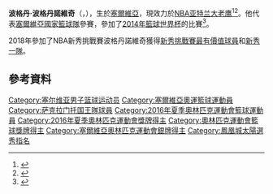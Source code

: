 {{noteTA|G1=NBA}}
{{Infobox basketball biography
| name            = Bogdan Bogdanović
| image           = Bogdan (51636059777) (cropped).jpg
| caption         = Bogdanović in 2021
| position        = [[得分後衛|得分後衛]] / [[小前鋒|小前鋒]]
| height_ft       = 6
| height_in       = 6
| weight_lbs      = 220
| league          = [[NBA|NBA]]
| team            = 亚特兰大老鹰
| number          = 13
| birth_date      = {{Birth date and age|1992|8|18|mf=y}}
| birth_place     = [[貝爾格勒|貝爾格勒]], [[塞爾維亞共和國_(1992年-2006年)|塞爾維亞]], [[南斯拉夫社會主義聯邦共和國|南斯拉夫]]
| nationality     = {{SER}}
| draft_year      = 2014
| draft_round     = 1
| draft_pick      = 27
| draft_team      = [[鳳凰城太陽|鳳凰城太陽]]
| career_start    = 2010
| career_end      = 
| years1          = 2010–2014
| team1           = KK Partizan
| years2          = 2014–2017
| team2           = Fenerbahçe
| years3          = {{nbay|2017|start}}– {{nbay|2019|end}} 
| team3           = [[沙加緬度國王|沙加緬度國王]]
| years4          ={{nbay|2020|start}}–至今
| team4           = [[亚特兰大老鹰|亚特兰大老鹰]]
}}

'''波格丹·波格丹諾維奇'''（{{lang-sr|'''Богдан Богдановић'''}}，{{bd|1992年|8月18日}}），生於[[塞爾維亞|塞爾維亞]]，現效力於[[NBA|NBA]][[亚特兰大老鹰|亚特兰大老鹰]]<ref>{{cite news|title=Fenerbahce lands Rising Star Bogdanovic|url=http://www.euroleague.net/news/i/138318/180|accessdate=11 July 2014|work=Euroleague.net|archive-date=2014-12-28|archive-url=https://web.archive.org/web/20141228213851/http://www.euroleague.net/news/i/138318/180|dead-url=no}}</ref><ref>{{cite news|title=Bogdan Bogdanovic Fenerbahçe Ülker’de|url=http://www.fenerbahce.org/fbulker/detay.asp?ContentID=40746|language=tr|accessdate=11 July 2014|work=fenerbahce.org|archive-date=2014-12-28|archive-url=https://web.archive.org/web/20141228223735/http://www.fenerbahce.org/fbulker/detay.asp?ContentID=40746|dead-url=no}}</ref>。他代表[[塞爾維亞國家籃球隊|塞爾維亞國家籃球隊]]參賽，參加了[[2014年世界盃籃球賽|2014年籃球世界杯]]的比賽<ref>{{cite web|title=Bogdan BOGDANOVIC|url=http://www.fiba.com/basketballworldcup/2014/Bogdan-BOGDANOVIC|website=FIBA.com|accessdate=23 September 2014|archive-date=2015-06-02|archive-url=https://web.archive.org/web/20150602064614/http://www.fiba.com/basketballworldcup/2014/Bogdan-BOGDANOVIC|dead-url=no}}</ref>。

2018年參加了NBA新秀挑戰賽波格丹諾維奇獲得[[NBA新秀挑戰賽|新秀挑戰賽最有價值球員]]和[[NBA最佳新秀阵容|新秀一隊]]。

== 參考資料 ==
{{Reflist}}

{{亚特兰大老鹰现时球员名单}}
{{2014 NBA Draft}}
{{2014年男篮世界杯塞尔维亚队阵容}}
{{2016年夏季奧運會塞爾維亞男子籃球陣容}}
{{欧洲篮球联赛明日之星}}

{{DEFAULTSORT:Bogdanović}}
[[Category:塞尔维亚男子篮球运动员|Category:塞尔维亚男子篮球运动员]]
[[Category:塞爾維亞奧運籃球運動員|Category:塞爾維亞奧運籃球運動員]]
[[Category:萨克拉门托国王隊球員|Category:萨克拉门托国王隊球員]]
[[Category:2016年夏季奧林匹克運動會籃球運動員|Category:2016年夏季奧林匹克運動會籃球運動員]]
[[Category:2016年夏季奧林匹克運動會獎牌得主|Category:2016年夏季奧林匹克運動會獎牌得主]]
[[Category:奧林匹克運動會籃球獎牌得主|Category:奧林匹克運動會籃球獎牌得主]]
[[Category:塞爾維亞奧林匹克運動會銀牌得主|Category:塞爾維亞奧林匹克運動會銀牌得主]]
[[Category:鳳凰城太陽選秀指名|Category:鳳凰城太陽選秀指名]]